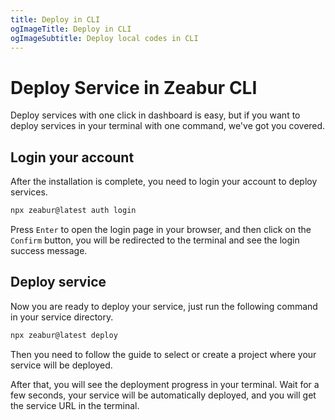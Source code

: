 ```yaml
---
title: Deploy in CLI
ogImageTitle: Deploy in CLI
ogImageSubtitle: Deploy local codes in CLI
---
```


# Deploy Service in Zeabur CLI

Deploy services with one click in dashboard is easy, but if you want to deploy services in your terminal with one command, we've got you covered.

## Login your account

After the installation is complete, you need to login your account to deploy services.

```bash
npx zeabur@latest auth login
```

Press `Enter` to open the login page in your browser, and then click on the `Confirm` button, you will be redirected to the terminal and see the login success message.

## Deploy service

Now you are ready to deploy your service, just run the following command in your service directory.

```bash
npx zeabur@latest deploy
```

Then you need to follow the guide to select or create a project where your service will be deployed.

After that, you will see the deployment progress in your terminal. Wait for a few seconds, your service will be automatically deployed, and you will get the service URL in the terminal.
